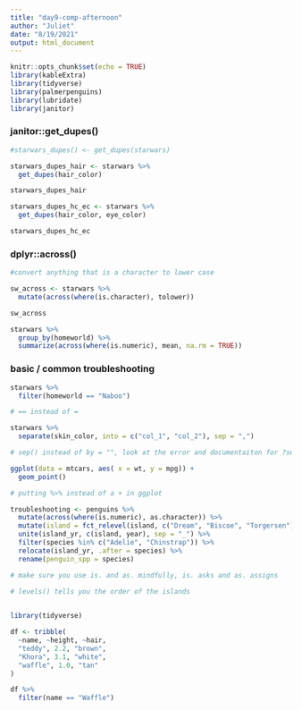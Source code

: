 ```yaml
---
title: "day9-comp-afternoon"
author: "Juliet"
date: "8/19/2021"
output: html_document
---
```


```r
knitr::opts_chunk$set(echo = TRUE)
library(kableExtra)
library(tidyverse)
library(palmerpenguins)
library(lubridate)
library(janitor)
```

### janitor::get_dupes()

```r
#starwars_dupes() <- get_dupes(starwars)

starwars_dupes_hair <- starwars %>% 
  get_dupes(hair_color)

starwars_dupes_hair

starwars_dupes_hc_ec <- starwars %>% 
  get_dupes(hair_color, eye_color)

starwars_dupes_hc_ec
```

### dplyr::across()

```r
#convert anything that is a character to lower case

sw_across <- starwars %>% 
  mutate(across(where(is.character), tolower))

sw_across
```

```r
starwars %>% 
  group_by(homeworld) %>% 
  summarize(across(where(is.numeric), mean, na.rm = TRUE))
```

### basic / common troubleshooting

```r
starwars %>% 
  filter(homeworld == "Naboo")

# == instead of =
```

```r
starwars %>% 
  separate(skin_color, into = c("col_1", "col_2"), sep = ",")

# sep() instead of by = "", look at the error and documentaiton for ?separate()
```


```r
ggplot(data = mtcars, aes( x = wt, y = mpg)) + 
  geom_point()

# putting %>% instead of a + in ggplot
```


```r
troubleshooting <- penguins %>% 
  mutate(across(where(is.numeric), as.character)) %>% 
  mutate(island = fct_relevel(island, c("Dream", "Biscoe", "Torgersen"))) %>% 
  unite(island_yr, c(island, year), sep = "_") %>% 
  filter(species %in% c("Adelie", "Chinstrap")) %>% 
  relocate(island_yr, .after = species) %>% 
  rename(penguin_spp = species)

# make sure you use is. and as. mindfully, is. asks and as. assigns

# levels() tells you the order of the islands
  
```


```r
library(tidyverse)

df <- tribble(
  ~name, ~height, ~hair,
  "teddy", 2.2, "brown",
  "Khora", 3.1, "white",
  "waffle", 1.0, "tan"
)

df %>% 
  filter(name == "Waffle")
```










